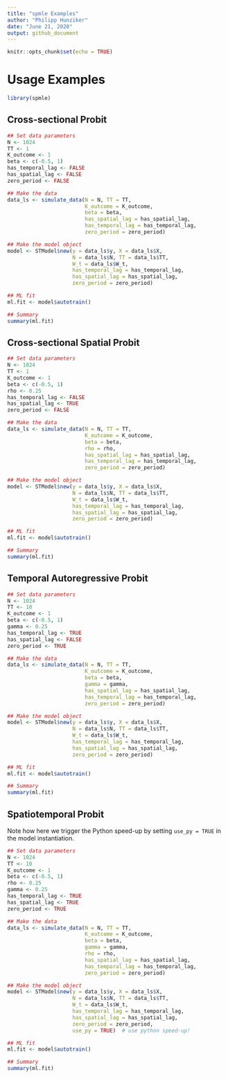 ```yaml
---
title: "spmle Examples"
author: "Philipp Hunziker"
date: "June 21, 2020"
output: github_document
---
```


```r
knitr::opts_chunk$set(echo = TRUE)
```

# Usage Examples

```r
library(spmle)
```

## Cross-sectional Probit

```r
## Set data parameters
N <- 1024
TT <- 1
K_outcome <- 1
beta <- c(-0.5, 1)
has_temporal_lag <- FALSE
has_spatial_lag <- FALSE
zero_period <- FALSE

## Make the data
data_ls <- simulate_data(N = N, TT = TT,
                         K_outcome = K_outcome,
                         beta = beta,
                         has_spatial_lag = has_spatial_lag,
                         has_temporal_lag = has_temporal_lag,
                         zero_period = zero_period)

## Make the model object
model <- STModel$new(y = data_ls$y, X = data_ls$X,
                     N = data_ls$N, TT = data_ls$TT,
                     W_t = data_ls$W_t,
                     has_temporal_lag = has_temporal_lag,
                     has_spatial_lag = has_spatial_lag,
                     zero_period = zero_period)

## ML fit
ml.fit <- model$autotrain()

## Summary
summary(ml.fit)
```

## Cross-sectional Spatial Probit

```r
## Set data parameters
N <- 1024
TT <- 1
K_outcome <- 1
beta <- c(-0.5, 1)
rho <- 0.25
has_temporal_lag <- FALSE
has_spatial_lag <- TRUE
zero_period <- FALSE

## Make the data
data_ls <- simulate_data(N = N, TT = TT,
                         K_outcome = K_outcome,
                         beta = beta,
                         rho = rho,
                         has_spatial_lag = has_spatial_lag,
                         has_temporal_lag = has_temporal_lag,
                         zero_period = zero_period)

## Make the model object
model <- STModel$new(y = data_ls$y, X = data_ls$X,
                     N = data_ls$N, TT = data_ls$TT,
                     W_t = data_ls$W_t,
                     has_temporal_lag = has_temporal_lag,
                     has_spatial_lag = has_spatial_lag,
                     zero_period = zero_period)

## ML fit
ml.fit <- model$autotrain()

## Summary
summary(ml.fit)
```

## Temporal Autoregressive Probit

```r
## Set data parameters
N <- 1024
TT <- 10
K_outcome <- 1
beta <- c(-0.5, 1)
gamma <- 0.25
has_temporal_lag <- TRUE
has_spatial_lag <- FALSE
zero_period <- TRUE

## Make the data
data_ls <- simulate_data(N = N, TT = TT,
                         K_outcome = K_outcome,
                         beta = beta, 
                         gamma = gamma,
                         has_spatial_lag = has_spatial_lag,
                         has_temporal_lag = has_temporal_lag,
                         zero_period = zero_period)

## Make the model object
model <- STModel$new(y = data_ls$y, X = data_ls$X,
                     N = data_ls$N, TT = data_ls$TT,
                     W_t = data_ls$W_t,
                     has_temporal_lag = has_temporal_lag,
                     has_spatial_lag = has_spatial_lag,
                     zero_period = zero_period)

## ML fit
ml.fit <- model$autotrain()

## Summary
summary(ml.fit)
```

## Spatiotemporal Probit

Note how here we trigger the Python speed-up by setting `use_py = TRUE` in the model instantiation.

```r
## Set data parameters
N <- 1024
TT <- 10
K_outcome <- 1
beta <- c(-0.5, 1)
rho <- 0.25
gamma <- 0.25
has_temporal_lag <- TRUE
has_spatial_lag <- TRUE
zero_period <- TRUE

## Make the data
data_ls <- simulate_data(N = N, TT = TT,
                         K_outcome = K_outcome,
                         beta = beta, 
                         gamma = gamma,
                         rho = rho,
                         has_spatial_lag = has_spatial_lag,
                         has_temporal_lag = has_temporal_lag,
                         zero_period = zero_period)

## Make the model object
model <- STModel$new(y = data_ls$y, X = data_ls$X,
                     N = data_ls$N, TT = data_ls$TT,
                     W_t = data_ls$W_t,
                     has_temporal_lag = has_temporal_lag,
                     has_spatial_lag = has_spatial_lag,
                     zero_period = zero_period,
                     use_py = TRUE)  # use python speed-up!

## ML fit
ml.fit <- model$autotrain()

## Summary
summary(ml.fit)
```
